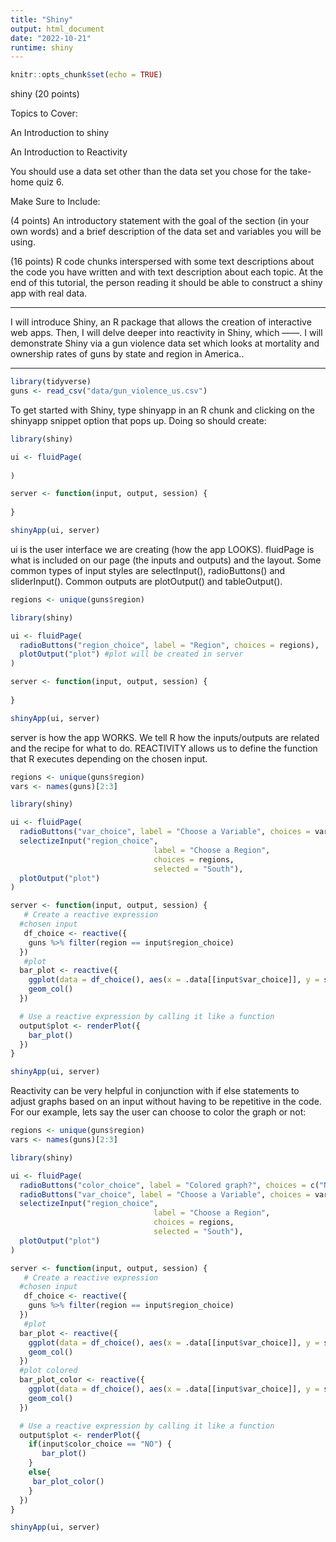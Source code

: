 ```yaml
---
title: "Shiny"
output: html_document
date: "2022-10-21"
runtime: shiny
---
```


```r
knitr::opts_chunk$set(echo = TRUE)
```

shiny (20 points)

Topics to Cover:

An Introduction to shiny

An Introduction to Reactivity

You should use a data set other than the data set you chose for the take-home quiz 6.

Make Sure to Include:

(4 points) An introductory statement with the goal of the section (in your own words) and a brief description of the data set and variables you will be using.

(16 points) R code chunks interspersed with some text descriptions about the code you have written and with text description about each topic. At the end of this tutorial, the person reading it should be able to construct a shiny app with real data.

-------------------------------

I will introduce Shiny, an R package that allows the creation of interactive web apps. Then, I will delve deeper into reactivity in Shiny, which ------. I will demonstrate Shiny via a gun violence data set which looks at mortality and ownership rates of guns by state and region in America..

-------------------------------

```r
library(tidyverse)
guns <- read_csv("data/gun_violence_us.csv")
```


To get started with Shiny, type shinyapp in an R chunk and clicking on the shinyapp snippet option that pops up. Doing so should create:

```r
library(shiny)

ui <- fluidPage(
  
)

server <- function(input, output, session) {
  
}

shinyApp(ui, server)
```

ui is the user interface we are creating (how the app LOOKS). fluidPage is what is included on our page (the inputs and outputs) and the layout. Some common types of input styles are selectInput(), radioButtons() and sliderInput(). Common outputs are plotOutput() and tableOutput(). 

```r
regions <- unique(guns$region)

library(shiny)

ui <- fluidPage(
  radioButtons("region_choice", label = "Region", choices = regions),  #the inputID, 1st var, will be set up in the server
  plotOutput("plot") #plot will be created in server
)

server <- function(input, output, session) {
  
}

shinyApp(ui, server)
```

server is how the app WORKS. We tell R how the inputs/outputs are related and the recipe for what to do. REACTIVITY allows us to define the function that R executes depending on the chosen input.

```r
regions <- unique(guns$region)
vars <- names(guns)[2:3]

library(shiny)

ui <- fluidPage(
  radioButtons("var_choice", label = "Choose a Variable", choices = vars),
  selectizeInput("region_choice",
                                label = "Choose a Region", 
                                choices = regions,
                                selected = "South"),
  plotOutput("plot")
)

server <- function(input, output, session) {
   # Create a reactive expression
  #chosen input
   df_choice <- reactive({
    guns %>% filter(region == input$region_choice)
  })
   #plot
  bar_plot <- reactive({
    ggplot(data = df_choice(), aes(x = .data[[input$var_choice]], y = state)) +
    geom_col()
  })

  # Use a reactive expression by calling it like a function
  output$plot <- renderPlot({
    bar_plot()
  })
}

shinyApp(ui, server)
```

Reactivity can be very helpful in conjunction with if else statements to adjust graphs based on an input without having to be repetitive in the code.
For our example, lets say the user can choose to color the graph or not:
```r
regions <- unique(guns$region)
vars <- names(guns)[2:3]

library(shiny)

ui <- fluidPage(
  radioButtons("color_choice", label = "Colored graph?", choices = c("NO", "YES")),
  radioButtons("var_choice", label = "Choose a Variable", choices = vars),
  selectizeInput("region_choice",
                                label = "Choose a Region", 
                                choices = regions,
                                selected = "South"),
  plotOutput("plot")
)

server <- function(input, output, session) {
   # Create a reactive expression
  #chosen input
   df_choice <- reactive({
    guns %>% filter(region == input$region_choice)
  })
   #plot
  bar_plot <- reactive({
    ggplot(data = df_choice(), aes(x = .data[[input$var_choice]], y = state)) +
    geom_col()
  })
  #plot colored
  bar_plot_color <- reactive({
    ggplot(data = df_choice(), aes(x = .data[[input$var_choice]], y = state, fill = state)) +
    geom_col()
  })

  # Use a reactive expression by calling it like a function
  output$plot <- renderPlot({
    if(input$color_choice == "NO") {
       bar_plot()
    }
    else{
     bar_plot_color()
    }
  })
}

shinyApp(ui, server)
```

